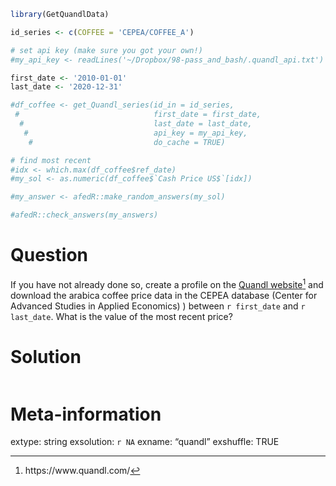 ```r
library(GetQuandlData)

id_series <- c(COFFEE = 'CEPEA/COFFEE_A')

# set api key (make sure you got your own!)
#my_api_key <- readLines('~/Dropbox/98-pass_and_bash/.quandl_api.txt')

first_date <- '2010-01-01'
last_date <- '2020-12-31'

#df_coffee <- get_Quandl_series(id_in = id_series, 
 #                              first_date = first_date,
  #                             last_date = last_date,
   #                            api_key = my_api_key,
    #                           do_cache = TRUE)

# find most recent
#idx <- which.max(df_coffee$ref_date)
#my_sol <- as.numeric(df_coffee$`Cash Price US$`[idx])
```

```r
#my_answer <- afedR::make_random_answers(my_sol)

#afedR::check_answers(my_answers)
```

Question
========

If you have not already done so, create a profile on the [Quandl website](https://www.quandl.com/)^[https://www.quandl.com/] and download the arabica coffee price data in the CEPEA database (Center for Advanced Studies in Applied Economics) ) between `r first_date` and `r last_date`. What is the value of the most recent price?


Solution
================

```r
```


Meta-information
================
extype: string
exsolution: `r NA`
exname: "quandl"
exshuffle: TRUE

